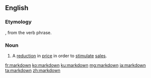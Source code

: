 {{also|mark down}}
==English==

===Etymology===
{{compound|en|mark|down}}, from the verb phrase.

===Noun===
{{en-noun}}

# A [[reduction]] in [[price]] in order to [[stimulate]] [[sale]]s.

[[fr:markdown]]
[[ko:markdown]]
[[ku:markdown]]
[[mg:markdown]]
[[ja:markdown]]
[[ta:markdown]]
[[zh:markdown]]